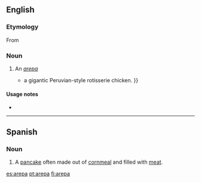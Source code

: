 ==English==

===Etymology===

From {{etyl|es}} {{term|lang=es|arepa}}

===Noun===
{{en-noun}}

# An ''[[#Spanish|arepa]]''
#*{{quote-news|2009|January 25|Kris Ensminger|On the Cheap|New York Times|url=http://www.nytimes.com/2009/01/25/nyregion/thecity/25rest.html
|passage=The menu darts among Latin American cuisines like '''arepas''', empanadas (a duo) and {{...|Luz’s most popular dish,}} a gigantic Peruvian-style rotisserie chicken. }}

====Usage notes====
*{{en-usage-foreignism}}

----

==Spanish==

===Noun===
{{es-noun-f}}

# {{food|lang=es}} A [[pancake]] often made out of [[cornmeal]] and filled with [[meat]].

[[es:arepa]]
[[pt:arepa]]
[[fi:arepa]]